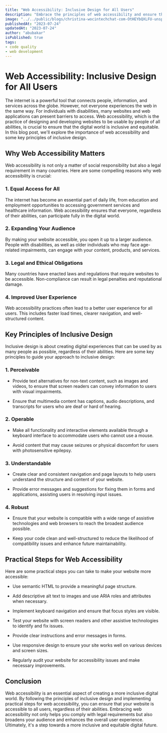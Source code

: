 ```yaml
---
title: "Web Accessibility: Inclusive Design for All Users"
description: "Embrace the principles of web accessibility and ensure that your web applications reach all users, regardless of their abilities."
image: "../../public/blogs/christina-wocintechchat-com-OtHEYbQXLFU-unsplash.jpg"
publishedAt: "2023-07-24"
updatedAt: "2023-07-24"
author: "abubakar"
isPublished: true
tags: 
- code quality
- web development
---
```


# Web Accessibility: Inclusive Design for All Users

The internet is a powerful tool that connects people, information, and services across the globe. However, not everyone experiences the web in the same way. For individuals with disabilities, many websites and web applications can present barriers to access. Web accessibility, which is the practice of designing and developing websites to be usable by people of all abilities, is crucial to ensure that the digital world is inclusive and equitable. In this blog post, we'll explore the importance of web accessibility and some key principles of inclusive design.

## Why Web Accessibility Matters

Web accessibility is not only a matter of social responsibility but also a legal requirement in many countries. Here are some compelling reasons why web accessibility is crucial:

### 1. Equal Access for All

The internet has become an essential part of daily life, from education and employment opportunities to accessing government services and healthcare information. Web accessibility ensures that everyone, regardless of their abilities, can participate fully in the digital world.

### 2. Expanding Your Audience

By making your website accessible, you open it up to a larger audience. People with disabilities, as well as older individuals who may face age-related impairments, can engage with your content, products, and services.

### 3. Legal and Ethical Obligations

Many countries have enacted laws and regulations that require websites to be accessible. Non-compliance can result in legal penalties and reputational damage.

### 4. Improved User Experience

Web accessibility practices often lead to a better user experience for all users. This includes faster load times, clearer navigation, and well-structured content.

## Key Principles of Inclusive Design

Inclusive design is about creating digital experiences that can be used by as many people as possible, regardless of their abilities. Here are some key principles to guide your approach to inclusive design:

### 1. Perceivable

- Provide text alternatives for non-text content, such as images and videos, to ensure that screen readers can convey information to users with visual impairments.

- Ensure that multimedia content has captions, audio descriptions, and transcripts for users who are deaf or hard of hearing.

### 2. Operable

- Make all functionality and interactive elements available through a keyboard interface to accommodate users who cannot use a mouse.

- Avoid content that may cause seizures or physical discomfort for users with photosensitive epilepsy.

### 3. Understandable

- Create clear and consistent navigation and page layouts to help users understand the structure and content of your website.

- Provide error messages and suggestions for fixing them in forms and applications, assisting users in resolving input issues.

### 4. Robust

- Ensure that your website is compatible with a wide range of assistive technologies and web browsers to reach the broadest audience possible.

- Keep your code clean and well-structured to reduce the likelihood of compatibility issues and enhance future maintainability.

## Practical Steps for Web Accessibility

Here are some practical steps you can take to make your website more accessible:

- Use semantic HTML to provide a meaningful page structure.

- Add descriptive alt text to images and use ARIA roles and attributes when necessary.

- Implement keyboard navigation and ensure that focus styles are visible.

- Test your website with screen readers and other assistive technologies to identify and fix issues.

- Provide clear instructions and error messages in forms.

- Use responsive design to ensure your site works well on various devices and screen sizes.

- Regularly audit your website for accessibility issues and make necessary improvements.

## Conclusion

Web accessibility is an essential aspect of creating a more inclusive digital world. By following the principles of inclusive design and implementing practical steps for web accessibility, you can ensure that your website is accessible to all users, regardless of their abilities. Embracing web accessibility not only helps you comply with legal requirements but also broadens your audience and enhances the overall user experience. Ultimately, it's a step towards a more inclusive and equitable digital future.